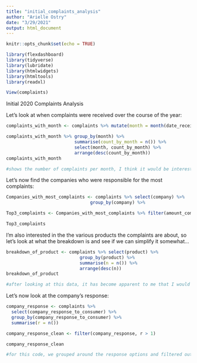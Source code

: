 ```yaml
---
title: "initial_complaints_analysis"
author: "Arielle Ostry"
date: "3/29/2021"
output: html_document
---
```


```r
knitr::opts_chunk$set(echo = TRUE)

library(flexdashboard)
library(tidyverse)
library(lubridate)
library(htmlwidgets)
library(htmltools)
library(readxl)

View(complaints)
```

Initial 2020 Complaints Analysis

Let's look at when complaints were received over the course of the year:

```r

complaints_with_month <- complaints %>% mutate(month = month(date_received))

complaints_with_month %>% group_by(month) %>% 
                          summarise(count_by_month = n()) %>% 
                          select(month, count_by_month) %>% 
                          arrange(desc(count_by_month))
complaints_with_month

#shows the number of complaints per month, I think it would be interesting to show the breakdown in a sort of line graph

```

Let's now find the companies who were responsible for the most complaints:

```r
Companies_with_most_complaints <- complaints %>% select(company) %>% 
                                group_by(company) %>%                                                 summarise(amount_complaints = n()) %>%                                 arrange(desc(amount_complaints))

Top3_complaints <- Companies_with_most_complaints %>% filter(amount_complaints>10000)

Top3_complaints

```

I'm also interested in the the various products the complaints are about, so let's look at what the breakdown is and see if we can simplify it somewhat...

```r
breakdown_of_product <- complaints %>% select(product) %>% 
                            group_by(product) %>% 
                            summarise(n = n()) %>% 
                            arrange(desc(n))
breakdown_of_product

#after looking at this data, it has become apparent to me that I would want to compare this to other years to see if different products are more normally at the top or if this is normal

```

Let's now look at the company's response:

```r

company_response <- complaints %>% 
  select(company_response_to_consumer) %>% 
  group_by(company_response_to_consumer) %>% 
  summarise(r = n()) 

company_response_clean <- filter(company_response, r > 1)

company_response_clean

#for this code, we grouped around the response options and filtered out the one variable which wasn't filled in to make the data easier to show visually

```



